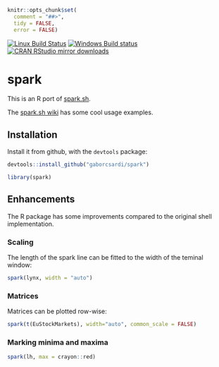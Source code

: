 
```r
knitr::opts_chunk$set(
  comment = "##>",
  tidy = FALSE,
  error = FALSE)
```

[![Linux Build Status](https://travis-ci.org/gaborcsardi/spark.svg?branch=master)](https://travis-ci.org/gaborcsardi/spark)
[![Windows Build status](https://ci.appveyor.com/api/projects/status/github/gaborcsardi/spark?svg=true)](https://ci.appveyor.com/project/gaborcsardi/spark)
[![CRAN RStudio mirror downloads](http://cranlogs.r-pkg.org/badges/spark)](http://cran.r-project.org/web/packages/spark/index.html)

# spark

This is an R port of [spark.sh](https://github.com/holman/spark).

The [spark.sh wiki](https://github.com/holman/spark/wiki/Wicked-Cool-Usage)
has some cool usage examples.

## Installation

Install it from github, with the `devtools` package:

```r
devtools::install_github("gaborcsardi/spark")
```

```r
library(spark)
```

## Enhancements

The R package has some improvements compared to the original shell implementation.

### Scaling

The length of the spark line can be fitted to the width of the teminal window:

```r
spark(lynx, width = "auto")
```

### Matrices

Matrices can be plotted row-wise:

```r
spark(t(EuStockMarkets), width="auto", common_scale = FALSE)
```

### Marking minima and maxima

```r
spark(lh, max = crayon::red)
```

